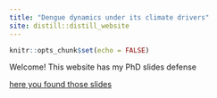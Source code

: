 ```yaml
---
title: "Dengue dynamics under its climate drivers"
site: distill::distill_website
---
```


```r
knitr::opts_chunk$set(echo = FALSE)
```

Welcome! This website has my PhD slides defense

[here you found those slides](Xaringan_defense/dengue_dynamics_under_its_climate.html)
